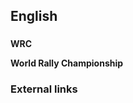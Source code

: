 ==English==

==={{acronym}}===
'''WRC'''

'''World Rally Championship'''

===External links===
{{pedialite}}